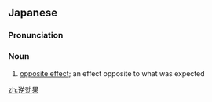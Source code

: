 ==Japanese==
{{ja-kanjitab|ぎゃく|k2=ぎゃっ|こう|か|yomi=o}}
{{ja-kanjitab|ぎゃく|こう|か|yomi=o}}

===Pronunciation===
{{ja-pron|yomi=o|ぎゃっこうか|ぎゃくこうか}}

===Noun===
{{ja-noun|ぎゃっこうか|ぎゃくこうか}}

# [[opposite effect]]; an effect opposite to what was expected

[[zh:逆効果]]